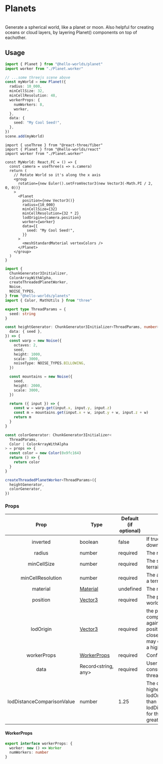 
# Planets

<PlanetExample />

<br />
Generate a spherical world, like a planet or moon. Also helpful for creating oceans
or cloud layers, by layering Planet() components on top of eachother.

## Usage

<Tabs>
<TabItem value="ts" label="Three.js">

```ts
import { Planet } from "@hello-worlds/planet"
import worker from "./Planet.worker"

// ...some threejs scene above
const myWorld = new Planet({
  radius: 10_000,
  minCellSize: 32,
  minCellResolution: 48,
  workerProps: {
    numWorkers: 8,
    worker,
  },
  data: {
    seed: "My Cool Seed!",
  },
})
scene.add(myWorld)
```

</TabItem>
<TabItem value="jsx" label="React">

```tsx
import { useThree } from "@react-three/fiber"
import { Planet } from "@hello-worlds/react"
import worker from "./Planet.worker"

const MyWorld: React.FC = () => {
  const camera = useThree(s => s.camera)
  return (
    // Rotate World so it's along the x axis
    <group
      rotation={new Euler().setFromVector3(new Vector3(-Math.PI / 2, 0, 0))}
    >
      <Planet
        position={new Vector3()}
        radius={10_000}
        minCellSize={32}
        minCellResolution={32 * 2}
        lodOrigin={camera.position}
        worker={worker}
        data={{
          seed: "My Cool Seed!",
        }}
      >
        <meshStandardMaterial vertexColors />
      </Planet>
    </group>
  )
}
```

</TabItem>
<TabItem value="worker" label="Planet.worker.ts">

```ts
import {
  ChunkGenerator3Initializer,
  ColorArrayWithAlpha,
  createThreadedPlanetWorker,
  Noise,
  NOISE_TYPES,
} from "@hello-worlds/planets"
import { Color, MathUtils } from "three"

export type ThreadParams = {
  seed: string
}

const heightGenerator: ChunkGenerator3Initializer<ThreadParams, number> = ({
  data: { seed },
}) => {
  const warp = new Noise({
    octaves: 2,
    seed,
    height: 1000,
    scale: 3000,
    noiseType: NOISE_TYPES.BILLOWING,
  })

  const mountains = new Noise({
    seed,
    height: 2000,
    scale: 3000,
  })

  return ({ input }) => {
    const w = warp.get(input.x, input.y, input.z)
    const m = mountains.get(input.x + w, input.y + w, input.z + w)
    return m
  }
}

const colorGenerator: ChunkGenerator3Initializer<
  ThreadParams,
  Color | ColorArrayWithAlpha
> = props => {
  const color = new Color(0x9fc164)
  return () => {
    return color
  }
}

createThreadedPlanetWorker<ThreadParams>({
  heightGenerator,
  colorGenerator,
})
```

</TabItem>
</Tabs>

### Props

|            Prop            | Type                                                            | Default (if optional) | Description                                                                                                                                                                                      |
| :------------------------: | --------------------------------------------------------------- | --------------------- | ------------------------------------------------------------------------------------------------------------------------------------------------------------------------------------------------ |
|          inverted          | boolean                                                         | false                 | If true, flips the terrain upside down                                                                                                                                                           |
|           radius           | number                                                          | required              | The radius of the planet                                                                                                                                                                         |
|        minCellSize         | number                                                          | required              | The smallest size that a terrain chunk will be                                                                                                                                                   |
|     minCellResolution      | number                                                          | required              | The amount of subdivisions in a terrain chunk                                                                                                                                                    |
|          material          | [Material](https://threejs.org/docs/#api/en/materials/Material) | undefined             | The material to use                                                                                                                                                                              |
|          position          | [Vector3](https://threejs.org/docs/?q=vect#api/en/math/Vector3) | required              | The position to place the world                                                                                                                                                                  |
|         lodOrigin          | [Vector3](https://threejs.org/docs/?q=vect#api/en/math/Vector3) | required              | the position where to compare the lod algorithm against, typically your camera position. If the lodOrigin is close to a terrain chunk, it may decided to collapse into a higher level of detail. |
|        workerProps         | [WorkerProps](#workerprops)                                     | required              | Config for the worker                                                                                                                                                                            |
|            data            | Record<string, any>                                             | required              | User datta that will be consumed by the worker threads' generator functions                                                                                                                      |
| lodDistanceComparisonValue | number                                                          | 1.25                  | The quadtree will resolve to a higher level of detail if the lodOrigin position is closer than distance \* lodDistanceComparisonValue, for thhis reason it must be greater than 0                |

#### WorkerProps

```typescript
export interface workerProps: {
  worker: new () => Worker
  numWorkers: number
}
```
